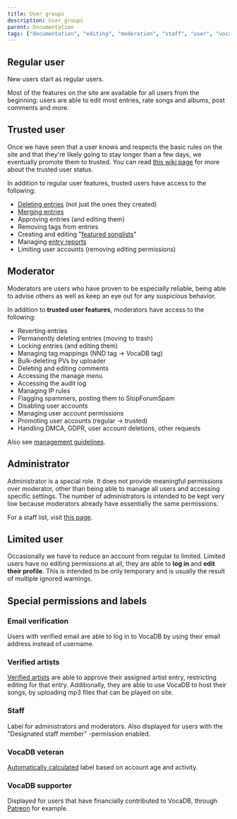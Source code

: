 ---
title: User groups
description: User groups
parent: Documentation
tags: ["documentation", "editing", "moderation", "staff", "user", "vocadb"]
---

## Regular user

New users start as regular users. 

Most of the features on the site are available for all users from the beginning:
users are able to edit most entries, rate songs and albums, post comments and more. 

## Trusted user

Once we have seen that a user knows and respects the basic rules on the site and that they're likely going to stay longer than a few days, we eventually promote them to trusted. You can read [this wiki page](/docs/documentation/trusted-users) for more about the trusted user status.

In addition to regular user features, trusted users have access to the following:
* [Deleting entries](/docs/other-guidelines/content-removal-guidelines) (not just the ones they created)
* [Merging entries](/docs/other-guidelines/merging-entries)
* Approving entries (and editing them)
* Removing tags from entries
* Creating and editing "[featured songlists](https://vocadb.net/SongList/Featured)"
* Managing [entry reports](/docs/pinned/entry-reports)
* Limiting user accounts (removing editing permissions)

## Moderator

Moderators are users who have proven to be especially reliable, being able to advise others as well as keep an eye out for any suspicious behavior.

In addition to **trusted user features**, moderators have access to the following:
* Reverting entries
* Permanently deleting entries (moving to trash)
* Locking entries (and editing them)
* Managing tag mappings (NND tag -> VocaDB tag)
* Bulk-deleting PVs by uploader
* Deleting and editing comments
* Accessing the manage menu
* Accessing the audit log
* Managing IP rules
* Flagging spammers, posting them to StopForumSpam
* Disabling user accounts
* Managing user account permissions
* Promoting user accounts (regular -> trusted)
* Handling DMCA, GDPR, user account deletions, other requests

Also see [management guidelines](/docs/other-guidelines/management-guidelines).

## Administrator

Administrator is a special role. It does not provide meaningful permissions over moderator, other than being able to manage all users and accessing specific settings. The number of administrators is intended to be kept very low because moderators already have essentially the same permissions.

For a staff list, visit [this page](/docs/footer/staff-roles).

## Limited user

Occasionally we have to reduce an account from regular to limited. Limited users have no editing permissions at all, they are able to **log in** and **edit their profile**. This is intended to be only temporary and is usually the result of multiple ignored warnings.

## Special permissions and labels

### Email verification

Users with verified email are able to log in to VocaDB by using their email address instead of username.

### Verified artists

[Verified artists](/docs/artists/artist-verification) are able to approve their assigned artist entry, restricting editing for that entry. Additionally, they are able to use VocaDB to host their songs, by uploading mp3 files that can be played on site.

### Staff

Label for administrators and moderators. Also displayed for users with the "Designated staff member" -permission enabled.

### VocaDB veteran

[Automatically calculated](https://github.com/VocaDB/vocadb/blob/dc352077711421e5d2c07a196aa427cc401b2841/VocaDbModel/Helpers/UserHelper.cs#L36-L44) label based on account age and activity.

### VocaDB supporter

Displayed for users that have financially contributed to VocaDB, through [Patreon](https://www.patreon.com/vocadb) for example.